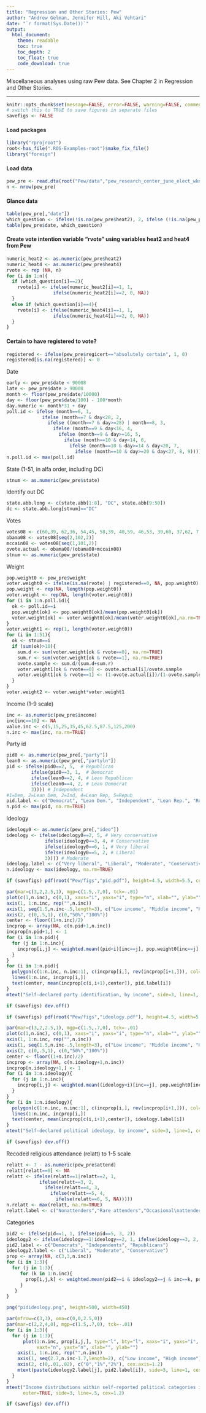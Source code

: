 ```yaml
---
title: "Regression and Other Stories: Pew"
author: "Andrew Gelman, Jennifer Hill, Aki Vehtari"
date: "`r format(Sys.Date())`"
output:
  html_document:
    theme: readable
    toc: true
    toc_depth: 2
    toc_float: true
    code_download: true
---
```

Miscellaneous analyses using raw Pew data. See Chapter 2 in
Regression and Other Stories.

-------------


```r
knitr::opts_chunk$set(message=FALSE, error=FALSE, warning=FALSE, comment=NA)
# switch this to TRUE to save figures in separate files
savefigs <- FALSE
```

#### Load packages

```r
library("rprojroot")
root<-has_file(".ROS-Examples-root")$make_fix_file()
library("foreign")
```

#### Load data

```r
pew_pre <- read.dta(root("Pew/data","pew_research_center_june_elect_wknd_data.dta"))
n <- nrow(pew_pre)
```

#### Glance data

```r
table(pew_pre[,"date"])
which_question <- ifelse(!is.na(pew_pre$heat2), 2, ifelse (!is.na(pew_pre$heat4), 4, 0))
table(pew_pre$date, which_question)
```

#### Create vote intention variable "rvote" using variables heat2 and heat4 from Pew

```r
numeric_heat2 <- as.numeric(pew_pre$heat2)
numeric_heat4 <- as.numeric(pew_pre$heat4)
rvote <- rep (NA, n)
for (i in 1:n){
  if (which_question[i]==2){
    rvote[i] <- ifelse(numeric_heat2[i]==1, 1,
                 ifelse(numeric_heat2[i]==2, 0, NA))
  }
  else if (which_question[i]==4){
    rvote[i] <- ifelse(numeric_heat4[i]==1, 1,
                 ifelse(numeric_heat4[i]==2, 0, NA))
  }
}
```

#### Certain to have registered to vote?

```r
registered <- ifelse(pew_pre$regicert=="absolutely certain", 1, 0)
registered[is.na(registered)] <- 0
```

Date

```r
early <- pew_pre$date < 90008
late <- pew_pre$date > 90008
month <- floor(pew_pre$date/10000)
day <- floor(pew_pre$date/100) - 100*month
day.numeric <- month*31 + day
poll.id <- ifelse (month==6, 1,
             ifelse (month==7 & day<28, 2,
               ifelse ((month==7 & day>=28) | month==8, 3,
                 ifelse (month==9 & day<16, 4,
                   ifelse (month==9 & day>=16, 5,
                     ifelse (month==10 & day<14, 6,
                       ifelse (month==10 & day>=14 & day<20, 7,
                         ifelse (month==10 & day>=20 & day<27, 8, 9))))))))
n.poll.id <- max(poll.id)
```

State (1-51, in alfa order, including DC)

```r
stnum <- as.numeric(pew_pre$state)
```

Identify out DC

```r
state.abb.long <- c(state.abb[1:8], "DC", state.abb[9:50])
dc <- state.abb.long[stnum]=="DC"
```

Votes

```r
votes08 <- c(60,39, 62,36, 54,45, 58,39, 40,59, 46,53, 39,60, 37,62, 7,93, 49,51, 53,46, 25,74, 61,36, 38,61, 49,50, 45,54, 57,42, 58,41, 59,40, 40,58, 39,60, 36,62, 42,56, 44,54, 57,43, 49,49, 50,47, 57,41, 41,57, 44,55, 42,57, 42,57, 37,62, 49,50, 53,45, 47,51, 66,34, 42,56, 44,55, 35,63, 54,45, 54,44, 57,42, 55,44, 62,35, 32,67, 48,52, 43,56, 56,43, 43,56, 65,33)
obama08 <- votes08[seq(2,102,2)]
mccain08 <- votes08[seq(1,101,2)]
ovote.actual <- obama08/(obama08+mccain08)
stnum <- as.numeric(pew_pre$state)
```

Weight

```r
pop.weight0 <- pew_pre$weight
voter.weight0 <- ifelse(is.na(rvote) | registered==0, NA, pop.weight0)
pop.weight <- rep(NA, length(pop.weight0))
voter.weight <- rep(NA, length(voter.weight0))
for (i in 1:n.poll.id){
  ok <- poll.id==i
  pop.weight[ok] <- pop.weight0[ok]/mean(pop.weight0[ok])
  voter.weight[ok] <- voter.weight0[ok]/mean(voter.weight0[ok],na.rm=TRUE)
}
voter.weight1 <- rep(1, length(voter.weight0))
for (i in 1:51){
  ok <- stnum==i
  if (sum(ok)>10){
    sum.d <- sum(voter.weight[ok & rvote==0], na.rm=TRUE)
    sum.r <- sum(voter.weight[ok & rvote==1], na.rm=TRUE)
    ovote.sample <- sum.d/(sum.d+sum.r)
    voter.weight1[ok & rvote==0] <- ovote.actual[i]/ovote.sample
    voter.weight1[ok & rvote==1] <- (1-ovote.actual[i])/(1-ovote.sample)
  }
}
voter.weight2 <- voter.weight*voter.weight1
```

Income (1-9 scale)

```r
inc <- as.numeric(pew_pre$income)
inc[inc==10] <- NA
value.inc <- c(5,15,25,35,45,62.5,87.5,125,200)
n.inc <- max(inc, na.rm=TRUE)
```

Party id

```r
pid0 <- as.numeric(pew_pre[,"party"])
lean0 <- as.numeric(pew_pre[,"partyln"])
pid <- ifelse(pid0==2, 5,  # Republican
         ifelse(pid0==3, 1,  # Democrat
         ifelse(lean0==2, 4, # Lean Republican
         ifelse(lean0==4, 2, # Lean Democrat
         3)))) # Independent
#1=Dem, 2=Lean Dem, 2=Ind, 4=Lean Rep, 5=Repub
pid.label <- c("Democrat", "Lean Dem.", "Independent", "Lean Rep.", "Republican")
n.pid <- max(pid, na.rm=TRUE)
```

Ideology

```r
ideology0 <- as.numeric(pew_pre[,"ideo"])
ideology <- ifelse(ideology0==2, 5, # Very conservative
              ifelse(ideology0==3, 4, # Conservative
              ifelse(ideology0==6, 1, # Very liberal
              ifelse(ideology0==5, 2, # Liberal
              3)))) # Moderate
ideology.label <- c("Very liberal", "Liberal", "Moderate", "Conservative", "Very conservative")
n.ideology <- max(ideology, na.rm=TRUE)

```
```r
if (savefigs) pdf(root("Pew/figs","pid.pdf"), height=4.5, width=5.5, colormodel="gray")
```
```r
par(mar=c(3,2,2.5,1), mgp=c(1.5,.7,0), tck=-.01)
plot(c(1,n.inc), c(0,1), xaxs="i", yaxs="i", type="n", xlab="", ylab="", xaxt="n", yaxt="n")
axis(1, 1:n.inc, rep("",n.inc))
axis(1, seq(1.5,n.inc-.5,length=3), c("Low income", "Middle income", "High income"), tck=0)
axis(2, c(0,.5,1), c(0,"50%","100%"))
center <- floor((1+n.inc)/2)
incprop <- array(NA, c(n.pid+1,n.inc))
incprop[n.pid+1,] <- 1
for (i in 1:n.pid){
  for (j in 1:n.inc){
    incprop[i,j] <- weighted.mean((pid<i)[inc==j], pop.weight0[inc==j], na.rm=TRUE)
  }
}
for (i in 1:n.pid){
  polygon(c(1:n.inc, n.inc:1), c(incprop[i,], rev(incprop[i+1,])), col=paste("gray", 40+10*i, sep=""))
  lines(1:n.inc, incprop[i,])
  text(center, mean(incprop[c(i,i+1),center]), pid.label[i])
}
mtext("Self-declared party identification, by income", side=3, line=1, cex=1.2)
```
```r
if (savefigs) dev.off()

```
```r
if (savefigs) pdf(root("Pew/figs","ideology.pdf"), height=4.5, width=5.5, colormodel="gray")
```
```r
par(mar=c(3,2,2.5,1), mgp=c(1.5,.7,0), tck=-.01)
plot(c(1,n.inc), c(0,1), xaxs="i", yaxs="i", type="n", xlab="", ylab="", xaxt="n", yaxt="n")
axis(1, 1:n.inc, rep("",n.inc))
axis(1, seq(1.5,n.inc-.5,length=3), c("Low income", "Middle income", "High income"), tck=0)
axis(2, c(0,.5,1), c(0,"50%","100%"))
center <- floor((1+n.inc)/2)
incprop <- array(NA, c(n.ideology+1,n.inc))
incprop[n.ideology+1,] <- 1
for (i in 1:n.ideology){
  for (j in 1:n.inc){
    incprop[i,j] <- weighted.mean((ideology<i)[inc==j], pop.weight0[inc==j], na.rm=TRUE)
  }
}
for (i in 1:n.ideology){
  polygon(c(1:n.inc, n.inc:1), c(incprop[i,], rev(incprop[i+1,])), col=paste("gray", 40+10*i, sep=""))
  lines(1:n.inc, incprop[i,])
  text(center, mean(incprop[c(i,i+1),center]), ideology.label[i])
}
mtext("Self-declared political ideology, by income", side=3, line=1, cex=1.2)
```
```r
if (savefigs) dev.off()
```

Recoded religious attendance (relatt) to 1-5 scale

```r
relatt <- 7 - as.numeric(pew_pre$attend)
relatt[relatt==0] <- NA
relatt <- ifelse(relatt==1|relatt==2, 1,
            ifelse(relatt==3, 2,
              ifelse(relatt==4, 3,
                ifelse(relatt==5, 4,
                  ifelse(relatt==6, 5, NA)))))
n.relatt <- max(relatt, na.rm=TRUE)
relatt.label <- c("Nonattenders","Rare attenders","Occasional\nattenders","Frequent attenders","Very frequent\nchurch attenders")
```

Categories

```r
pid2 <- ifelse(pid==1, 1, ifelse(pid==5, 3, 2))
ideology2 <- ifelse(ideology==1|ideology==2, 1, ifelse(ideology==3, 2, 3))
pid2.label <- c("Democrats", "Independents", "Republicans")
ideology2.label <- c("Liberal", "Moderate", "Conservative")
prop <- array(NA, c(3,3,n.inc))
for (i in 1:3){
  for (j in 1:3){
     for (k in 1:n.inc){
       prop[i,j,k] <- weighted.mean(pid2==i & ideology2==j & inc==k, pop.weight, na.rm=TRUE)
     }
   }
}

```
```r
png("pidideology.png", height=500, width=450)
```
```r
par(mfrow=c(3,3), oma=c(0,0,2.5,0))
par(mar=c(2,2,4,0), mgp=c(1.5,.7,0), tck=-.01)
for (i in 1:3){
  for (j in 1:3){
      plot(1:n.inc, prop[i,j,], type="l", bty="l", xaxs="i", yaxs="i", ylim=c(0,max(prop)),
           xaxt="n", yaxt="n", xlab="", ylab="")
    axis(1, 1:n.inc, rep("",n.inc))
    axis(1, seq(2.7,n.inc-1.7,length=2), c("Low income", "High income"), tck=0, cex.axis=1.2)
    axis(2, c(0,.01,.02), c("0","1%","2%"), cex.axis=1.2)
    mtext(paste(ideology2.label[j], pid2.label[i]), side=3, line=1, cex=.9)
  }
}
mtext("Income distributions within self-reported political categories in 2008",
      outer=TRUE, side=3, line=.5, cex=1.2)
```
```r
if (savefigs) dev.off()
```

